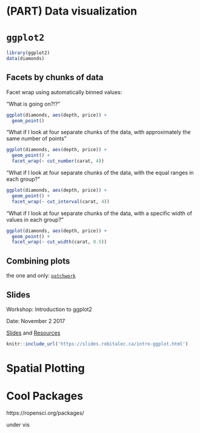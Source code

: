 # (PART) Data visualization {-}

# `ggplot2`

```r
library(ggplot2)
data(diamonds)
```

## Facets by chunks of data

Facet wrap using automatically binned values:

"What is going on?!?"

```r
ggplot(diamonds, aes(depth, price)) + 
  geom_point()
```

"What if I look at four separate chunks of the data, with approximately the same number of points"

```r
ggplot(diamonds, aes(depth, price)) + 
  geom_point() + 
  facet_wrap(~ cut_number(carat, 4))
```

"What if I look at four separate chunks of the data, with the equal ranges in each group?"

```r
ggplot(diamonds, aes(depth, price)) + 
  geom_point() + 
  facet_wrap(~ cut_interval(carat, 4))
```

"What if I look at four separate chunks of the data, with a specific width of values in each group?"
```r
ggplot(diamonds, aes(depth, price)) + 
  geom_point() + 
  facet_wrap(~ cut_width(carat, 0.5))
```


## Combining plots

the one and only: [`patchwork`](https://patchwork.data-imaginist.com/)

## Slides
Workshop: Introduction to ggplot2

Date: November 2 2017

[Slides](https://slides.robitalec.ca/intro-ggplot.html) and  [Resources](https://slides.robitalec.ca/intro-ggplot/intro-ggplot.zip)

```r
knitr::include_url('https://slides.robitalec.ca/intro-ggplot.html')
```


# Spatial Plotting



# Cool Packages

https://ropensci.org/packages/

under vis
